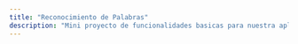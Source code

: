 ---
title: "Reconocimiento de Palabras"
description: "Mini proyecto de funcionalidades basicas para nuestra aplicacion de LIT."
---

<div id="p5-sketch">
  <div id="canvas-container"></div>
</div>

<script src="https://cdnjs.cloudflare.com/ajax/libs/p5.js/0.9.0/p5.js"></script>
<script src="https://unpkg.com/ml5@0.12.2/dist/ml5.min.js"></script>

<script>
(function() {
  const sketch = (p) => {
    let classifier;
    let label = 'esperando...';
    let modelURL = 'https://teachablemachine.withgoogle.com/models/U0i3PC3vNP/'; // URL del modelo de Teachable Machine
    let words = [
      "Algorithm",
      "Compiler",
      "Database",
      "Encryption"
    ];
    let predictedWord = "";
    let confidenceThreshold = 0.95; // Umbral de confianza del 95%

    p.preload = function() {
      // Cargar el modelo de clasificación de audio
      classifier = ml5.soundClassifier(modelURL + 'model.json');
    }

    p.setup = function() {
      p.createCanvas(650, 450).parent('canvas-container');
      
      // Iniciar la clasificación de audio
      p.classifyAudio();
    }

    p.draw = function() {
      p.background(250);

      // Mostrar las palabras que se pueden reconocer
      p.displayWords();

      // Mostrar la última palabra reconocida si existe
      if (predictedWord !== "") {
        p.fill(211, 107, 255);
        p.textAlign(p.CENTER, p.CENTER);
        p.textSize(64);
        p.text(predictedWord, p.width / 2, 90);
      }
    }

    // Mostrar las palabras en el canvas
    p.displayWords = function() {
      p.textAlign(p.CENTER, p.CENTER);
      p.textSize(32);
      p.fill(96);
      p.text("¡Di una de estas palabras!", p.width / 2, 40);

      let x = 125;
      let y = 150;

      // Mostrar las palabras en una columna
      for (let i = 0; i < words.length; i++) {
        p.fill(158);
        p.text(words[i], x, y);
        y += 50;
      }
    }

    // Clasificación del audio
    p.classifyAudio = function() {
      classifier.classify(p.gotResults);
    }

    // Obtener los resultados de la clasificación
    p.gotResults = function(error, results) {
      if (error) {
        console.error(error);
        return;
      }

      // Verificar si la confianza supera el umbral y no es ruido de fondo
      if (results[0].confidence >= confidenceThreshold && words.includes(results[0].label)) {
        predictedWord = results[0].label;
      }
    }
  };

  new p5(sketch);
})();
</script>
